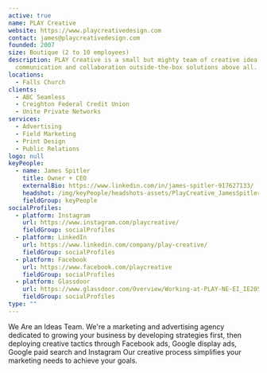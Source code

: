 ```yaml
---
active: true
name: PLAY Creative
website: https://www.playcreativedesign.com
contact: james@playcreativedesign.com
founded: 2007
size: Boutique (2 to 10 employees)
description: PLAY Creative is a small but mighty team of creative idea people. We value
  communication and collaboration outside-the-box solutions above all.
locations:
  - Falls Church
clients:
  - ABC Seamless
  - Creighton Federal Credit Union
  - Unite Private Networks
services:
  - Advertising
  - Field Marketing
  - Print Design
  - Public Relations
logo: null
keyPeople:
  - name: James Spitler
    title: Owner + CEO
    externalBio: https://www.linkedin.com/in/james-spitler-917627133/
    headshot: /img/keyPeople/headshots-assets/PlayCreative_JamesSpitler.jpg
    fieldGroup: keyPeople
socialProfiles:
  - platform: Instagram
    url: https://www.instagram.com/playcreative/
    fieldGroup: socialProfiles
  - platform: LinkedIn
    url: https://www.linkedin.com/company/play-creative/
    fieldGroup: socialProfiles
  - platform: Facebook
    url: https://www.facebook.com/playcreative
    fieldGroup: socialProfiles
  - platform: Glassdoor
    url: https://www.glassdoor.com/Overview/Working-at-PLAY-NE-EI_IE2052506.11,18.htm
    fieldGroup: socialProfiles
type: ""
---
```


We Are an Ideas Team. We're a marketing and advertising agency dedicated to growing your business by developing strategies first, then deploying creative tactics through Facebook ads, Google display ads, Google paid search and Instagram Our creative process simplifies your marketing needs to achieve your goals.